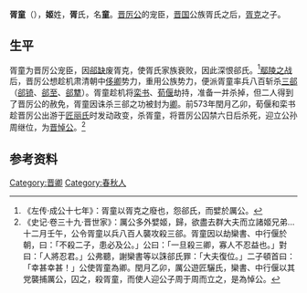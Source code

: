 {{模板:Infobox 先秦人物
|名称=胥童
|姓=姬
|氏=胥
|名=童
|字=
|别名=
|别字=
|谥号=
|时代=春秋
|国家=晋国 
|身份=卿
|出生=
|逝世=
|父=胥克
|子女=
}}
'''胥童'''（{{bd|？||前573年|}}），'''姬'''姓，'''胥'''氏，名'''童'''。[[晋厉公|晋厉公]]的宠臣，[[晋国|晋国]]公族胥氏之后，[[胥克|胥克]]之子。

==生平==
胥童为晋厉公宠臣，因[[郤缺|郤缺]]废胥克，使胥氏家族衰败，因此深恨郤氏。<ref>《左传·成公十七年》：胥童以胥克之廢也，怨郤氏，而嬖於厲公。</ref>[[鄢陵之战|鄢陵之战]]后，晋厉公想趁机肃清朝中[[侈卿|侈卿]]势力，重用公族势力，便派胥童率兵八百斩杀[[三郤|三郤]]（[[郤锜|郤锜]]、[[郤至|郤至]]、[[郤犨|郤犨]]）。胥童趁机将[[栾书|栾书]]、[[荀偃|荀偃]]劫持，准备一并杀掉，但二人得到了晋厉公的赦免，胥童因诛杀三郤之功被封为[[卿_(官制)|卿]]。前573年閏月乙卯，荀偃和栾书趁晋厉公出游于[[匠丽氏|匠丽氏]]时发动政变，杀胥童，将晋厉公囚禁六日后杀死，迎立公孙周继位，为[[晋悼公|晋悼公]]。<ref> 《史记·卷三十九·晋世家》：厲公多外嬖姬，歸，欲盡去群大夫而立諸姬兄弟...十二月壬午，公令胥童以兵八百人襲攻殺三郤。胥童因以劫欒書、中行偃於朝，曰：「不殺二子，患必及公。」公曰：「一旦殺三卿，寡人不忍益也。」對曰：「人將忍君。」公弗聽，謝欒書等以誅郤氏罪：「大夫復位。」二子頓首曰：「幸甚幸甚！」公使胥童為卿。閏月乙卯，厲公遊匠驪氏，欒書、中行偃以其党襲捕厲公，囚之，殺胥童，而使人迎公子周于周而立之，是為悼公。</ref>

==参考资料==
{{reflist|2}}

[[Category:晋卿|Category:晋卿]]
[[Category:春秋人|Category:春秋人]]